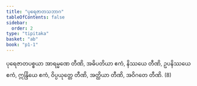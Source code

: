 ```yaml
---
title: "ပုရေဇာတသဘာဂ"
tableOfContents: false
sidebar:
  order: 2
type: "tipitaka"
basket: "ab"
book: "p1-1"
---
```



<DynamicBreadcrumb />

<Division number="331" book="p1-1" e="ch" v="36" p="107">

<Paragraph number="1054" book="p1-1">
ပုရေဇာတပစ္စယာ အာရမ္မဏေ တီဏိ, အဓိပတိယာ ဧကံ, နိဿယေ တီဏိ, ဥပနိဿယေ ဧကံ, ဣန္ဒြိယေ ဧကံ, ဝိပ္ပယုတ္တေ တီဏိ, အတ္ထိယာ တီဏိ, အဝိဂတေ တီဏိ. (8)
</Paragraph>
</Division>